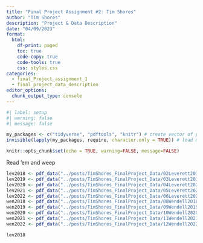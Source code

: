 ```yaml
---
title: "Final Project Assignment #2: Tim Shores"
author: "Tim Shores"
description: "Project & Data Description"
date: "04/09/2023"
format:
  html:
    df-print: paged
    toc: true
    code-copy: true
    code-tools: true
    css: styles.css
categories:
  - final_Project_assignment_1
  - final_project_data_description
editor_options: 
  chunk_output_type: console
---
```


```r
#| label: setup
#| warning: false
#| message: false

my_packages <- c("tidyverse", "pdftools", "knitr") # create vector of packages
invisible(lapply(my_packages, require, character.only = TRUE)) # load multiple packages

knitr::opts_chunk$set(echo = TRUE, warning=FALSE, message=FALSE)
```

Read 'em and weep

```r
lev2018 <- pdf_data("../posts/TimShores_FinalProject_Data/02Leverett2018.pdf")
lev2019 <- pdf_data("../posts/TimShores_FinalProject_Data/03Leverett2019.pdf")
lev2020 <- pdf_data("../posts/TimShores_FinalProject_Data/04Leverett2020.pdf")
lev2021 <- pdf_data("../posts/TimShores_FinalProject_Data/05Leverett2021.pdf")
lev2022 <- pdf_data("../posts/TimShores_FinalProject_Data/06Leverett2022.pdf")
wen2018 <- pdf_data("../posts/TimShores_FinalProject_Data/08Wendell2018.pdf")
wen2019 <- pdf_data("../posts/TimShores_FinalProject_Data/09Wendell2019.pdf")
wen2020 <- pdf_data("../posts/TimShores_FinalProject_Data/10Wendell2020.pdf")
wen2021 <- pdf_data("../posts/TimShores_FinalProject_Data/11Wendell2021.pdf")
wen2022 <- pdf_data("../posts/TimShores_FinalProject_Data/12Wendell2022.pdf")

lev2018
```